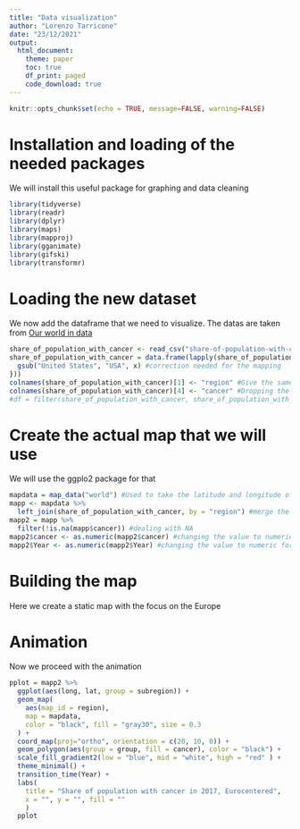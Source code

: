 ```yaml
---
title: "Data visualization"
author: "Lorenzo Tarricone"
date: "23/12/2021"
output: 
  html_document:
    theme: paper
    toc: true
    df_print: paged
    code_download: true
---
```

```r
knitr::opts_chunk$set(echo = TRUE, message=FALSE, warning=FALSE)
```

# Installation and loading of the needed packages
We will install this useful package for graphing and data cleaning

```r
library(tidyverse)
library(readr)
library(dplyr)
library(maps)
library(mapproj)
library(gganimate)
library(gifski)
library(transformr)
```

# Loading the new dataset 
We now add the dataframe that we need to visualize. The datas are taken from [Our world in data](https://ourworldindata.org/)

```r
share_of_population_with_cancer <- read_csv("share-of-population-with-cancer.csv")  #read the file 
share_of_population_with_cancer = data.frame(lapply(share_of_population_with_cancer, function(x) {
  gsub("United States", "USA", x) #correction needed for the mapping 
}))
colnames(share_of_population_with_cancer)[1] <- "region" #Give the same name for the country in the two datasets
colnames(share_of_population_with_cancer)[4] <- "cancer" #Dropping the complicated name given by the data frame
#df = filter(share_of_population_with_cancer, share_of_population_with_cancer$Year == 2017) #We filter down to a specific year, in this case 2017
```

# Create the actual map that we will use
We will use the ggplo2 package for that

```r
mapdata = map_data("world") #Used to take the latitude and longitude of the countries 
mapp <- mapdata %>%
  left_join(share_of_population_with_cancer, by = "region") #merge the two datasets
mapp2 = mapp %>% 
  filter(!is.na(mapp$cancer)) #dealing with NA
mapp2$cancer <- as.numeric(mapp2$cancer) #changing the value to numeric for plotting
mapp2$Year <- as.numeric(mapp2$Year) #changing the value to numeric for animation

```

# Building the map
Here we create a static map with the focus on the Europe

# Animation
Now we proceed with the animation

```r
pplot = mapp2 %>%
  ggplot(aes(long, lat, group = subregion)) +
  geom_map(
    aes(map_id = region),
    map = mapdata,
    color = "black", fill = "gray30", size = 0.3
  ) +
  coord_map(proj="ortho", orientation = c(20, 10, 0)) +
  geom_polygon(aes(group = group, fill = cancer), color = "black") +
  scale_fill_gradient2(low = "blue", mid = "white", high = "red" ) +
  theme_minimal() +
  transition_time(Year) +
  labs(
    title = "Share of population with cancer in 2017, Eurocentered",
    x = "", y = "", fill = ""
    ) 
  pplot
```


